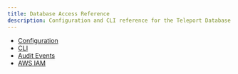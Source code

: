 ```yaml
---
title: Database Access Reference
description: Configuration and CLI reference for the Teleport Database Service.
---
```


- [Configuration](./reference/configuration.mdx)
- [CLI](./reference/cli.mdx)
- [Audit Events](./reference/audit.mdx)
- [AWS IAM](./reference/aws.mdx)

